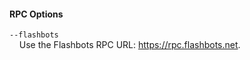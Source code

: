 
#### RPC Options

<RpcUrlOption />

`--flashbots`  
&nbsp;&nbsp;&nbsp;&nbsp;Use the Flashbots RPC URL: https://rpc.flashbots.net.
